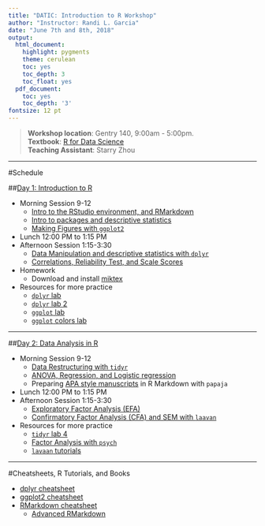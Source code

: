 ```yaml
---
title: "DATIC: Introduction to R Workshop"
author: "Instructor: Randi L. Garcia"
date: "June 7th and 8th, 2018"
output:
  html_document:
    highlight: pygments
    theme: cerulean
    toc: yes
    toc_depth: 3
    toc_float: yes
  pdf_document:
    toc: yes
    toc_depth: '3'
fontsize: 12 pt
---
```


 > **Workshop location**: Gentry 140, 9:00am - 5:00pm.  
 > **Textbook**: [R for Data Science](http://r4ds.had.co.nz/index.html)  
 > **Teaching Assistant**: Starry Zhou

***

#Schedule

##[Day 1: Introduction to R](Day 1 Slides.pdf)

  + Morning Session 9-12
    - [Intro to the RStudio environment, and RMarkdown](Intro_to_R.html)
    - [Intro to packages and descriptive statistics](packages_descriptives.html)
    - [Making Figures with `ggplot2`](intro_to_ggplot2.html)  
  + Lunch 12:00 PM to 1:15 PM 
  + Afternoon Session 1:15-3:30
    - [Data Manipulation and descriptive statistics with `dplyr`](intro_to_dplyr.html)  
    - [Correlations, Reliability Test, and Scale Scores](cor_reliability_ttest.html)
  + Homework  
    - Download and install [miktex](https://miktex.org/)  
  + Resources for more practice
    - [`dplyr` lab](https://beanumber.github.io/sds192/lab-single_table.html)
    - [`dplyr` lab 2](https://beanumber.github.io/sds192/lab-group_by.html)
    - [`ggplot` lab](http://www.science.smith.edu/~rgarcia/sds201-S18/labs/data_visualization.html)
    - [`ggplot` colors lab](https://beanumber.github.io/sds192/lab-colorbrewer-ggthemes.html)

***

##[Day 2: Data Analysis in R](Day 2 Slides.pdf)

  + Morning Session 9-12
    - [Data Restructuring with `tidyr`](Restructuring_with_tidyr.html)
    - [ANOVA, Regression, and Logistic regression](ANOVA_and_regression.html)
    - Preparing [APA style manuscripts](ReproducibleAPAstyle.pdf) in R Markdown with `papaja`
  + Lunch 12:00 PM to 1:15 PM  
  + Afternoon Session 1:15-3:30
    - [Exploratory Factor Analysis (EFA)](Exploratory_Factor_Analysis.html)
    - [Confirmatory Factor Analysis (CFA) and SEM with `laavan`](Confirmatory_Factor_Analysis_and_SEM.html)
  + Resources for more practice
    - [`tidyr` lab 4](https://beanumber.github.io/sds192/lab-tidy.html)
    - [Factor Analysis with `psych`](factor.pdf)
    - [`lavaan` tutorials](http://lavaan.ugent.be/tutorial/)

***

#Cheatsheets, R Tutorials, and Books

  + [dplyr cheatsheet](https://github.com/rstudio/cheatsheets/raw/master/data-transformation.pdf)
  + [ggplot2 cheatsheet](https://github.com/rstudio/cheatsheets/raw/master/data-visualization-2.1.pdf)
  + [RMarkdown cheatsheet](https://github.com/rstudio/cheatsheets/raw/master/rmarkdown-2.0.pdf) 
      - [Advanced RMarkdown](http://rmarkdown.rstudio.com/authoring_pandoc_markdown.html)



